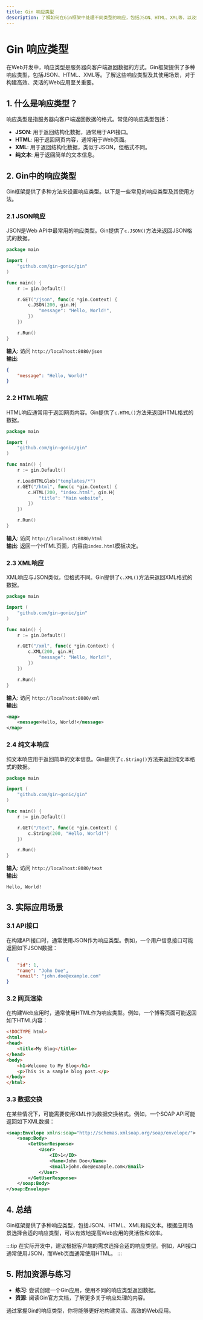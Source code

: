 ```yaml
---
title: Gin 响应类型
description: 了解如何在Gin框架中处理不同类型的响应，包括JSON、HTML、XML等，以及如何根据需求选择合适的响应类型。
---
```


# Gin 响应类型

在Web开发中，响应类型是服务器向客户端返回数据的方式。Gin框架提供了多种响应类型，包括JSON、HTML、XML等。了解这些响应类型及其使用场景，对于构建高效、灵活的Web应用至关重要。

## 1. 什么是响应类型？

响应类型是指服务器向客户端返回数据的格式。常见的响应类型包括：

- **JSON**: 用于返回结构化数据，通常用于API接口。
- **HTML**: 用于返回网页内容，通常用于Web页面。
- **XML**: 用于返回结构化数据，类似于JSON，但格式不同。
- **纯文本**: 用于返回简单的文本信息。

## 2. Gin中的响应类型

Gin框架提供了多种方法来设置响应类型。以下是一些常见的响应类型及其使用方法。

### 2.1 JSON响应

JSON是Web API中最常用的响应类型。Gin提供了`c.JSON()`方法来返回JSON格式的数据。

```go
package main

import (
    "github.com/gin-gonic/gin"
)

func main() {
    r := gin.Default()

    r.GET("/json", func(c *gin.Context) {
        c.JSON(200, gin.H{
            "message": "Hello, World!",
        })
    })

    r.Run()
}
```

**输入**: 访问 `http://localhost:8080/json`  
**输出**: 
```json
{
    "message": "Hello, World!"
}
```

### 2.2 HTML响应

HTML响应通常用于返回网页内容。Gin提供了`c.HTML()`方法来返回HTML格式的数据。

```go
package main

import (
    "github.com/gin-gonic/gin"
)

func main() {
    r := gin.Default()

    r.LoadHTMLGlob("templates/*")
    r.GET("/html", func(c *gin.Context) {
        c.HTML(200, "index.html", gin.H{
            "title": "Main website",
        })
    })

    r.Run()
}
```

**输入**: 访问 `http://localhost:8080/html`  
**输出**: 返回一个HTML页面，内容由`index.html`模板决定。

### 2.3 XML响应

XML响应与JSON类似，但格式不同。Gin提供了`c.XML()`方法来返回XML格式的数据。

```go
package main

import (
    "github.com/gin-gonic/gin"
)

func main() {
    r := gin.Default()

    r.GET("/xml", func(c *gin.Context) {
        c.XML(200, gin.H{
            "message": "Hello, World!",
        })
    })

    r.Run()
}
```

**输入**: 访问 `http://localhost:8080/xml`  
**输出**: 
```xml
<map>
    <message>Hello, World!</message>
</map>
```

### 2.4 纯文本响应

纯文本响应用于返回简单的文本信息。Gin提供了`c.String()`方法来返回纯文本格式的数据。

```go
package main

import (
    "github.com/gin-gonic/gin"
)

func main() {
    r := gin.Default()

    r.GET("/text", func(c *gin.Context) {
        c.String(200, "Hello, World!")
    })

    r.Run()
}
```

**输入**: 访问 `http://localhost:8080/text`  
**输出**: 
```
Hello, World!
```

## 3. 实际应用场景

### 3.1 API接口

在构建API接口时，通常使用JSON作为响应类型。例如，一个用户信息接口可能返回如下JSON数据：

```json
{
    "id": 1,
    "name": "John Doe",
    "email": "john.doe@example.com"
}
```

### 3.2 网页渲染

在构建Web应用时，通常使用HTML作为响应类型。例如，一个博客页面可能返回如下HTML内容：

```html
<!DOCTYPE html>
<html>
<head>
    <title>My Blog</title>
</head>
<body>
    <h1>Welcome to My Blog</h1>
    <p>This is a sample blog post.</p>
</body>
</html>
```

### 3.3 数据交换

在某些情况下，可能需要使用XML作为数据交换格式。例如，一个SOAP API可能返回如下XML数据：

```xml
<soap:Envelope xmlns:soap="http://schemas.xmlsoap.org/soap/envelope/">
    <soap:Body>
        <GetUserResponse>
            <User>
                <ID>1</ID>
                <Name>John Doe</Name>
                <Email>john.doe@example.com</Email>
            </User>
        </GetUserResponse>
    </soap:Body>
</soap:Envelope>
```

## 4. 总结

Gin框架提供了多种响应类型，包括JSON、HTML、XML和纯文本。根据应用场景选择合适的响应类型，可以有效地提高Web应用的灵活性和效率。

:::tip
在实际开发中，建议根据客户端的需求选择合适的响应类型。例如，API接口通常使用JSON，而Web页面通常使用HTML。
:::

## 5. 附加资源与练习

- **练习**: 尝试创建一个Gin应用，使用不同的响应类型返回数据。
- **资源**: 阅读Gin官方文档，了解更多关于响应处理的内容。

通过掌握Gin的响应类型，你将能够更好地构建灵活、高效的Web应用。